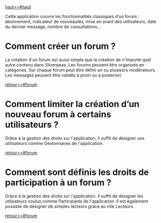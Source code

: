 [[haut>>#haut]]

Cette application couvre les fonctionnalités classiques d’un forum : abonnement, indicateur de nouveautés, mise en avant des utilisateurs, date du dernier message, nombre de consultations...
        
= Comment créer un forum ? =

La création d'un forum est aussi simple que la création de n'importe quel autre contenu dans Silverpeas.
Les forums peuvent être organisés en catégories. 
Sur chaque forum peut être défini un ou plusieurs modérateurs. Les messages peuvent être validés à priori ou à posteriori.

[[retour>>#forum]]

= Comment limiter la création d’un nouveau forum à certains utilisateurs ? =

Grâce à la gestion des droits sur l'application, il suffit de désigner ces utilisateurs comme Gestonnaires de l'application.

[[retour>>#forum]]

= Comment sont définis les droits de participation à un forum ? =

Grâce à la gestion des droits sur l'application. 
Il suffit de désigner les utilisateurs voulus comme Participants de l'application. Il est également possible de désigner de simples lecteurs grâce au rôle Lecteurs.

[[retour>>#forum]]


